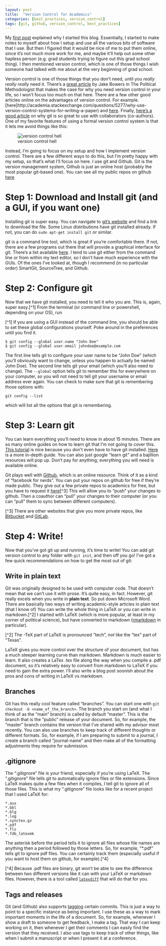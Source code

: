```yaml
---
layout: post
title:  "Version Control for Academics"
categories: [best_practices, version_control]
tags: [git, github, version_control, best_practices]
---
```


My [first post](2015/09/why-blog.html) explained why I started this blog.
Essentially, I started to make notes to myself about how I setup and use all the various bits of software that I use.
But then I figured that it would be nice of me to put them online, since it's not much more work for me, and maybe it'll help out some other hapless person (e.g. grad students trying to figure out this grad school thing). 
I then mentioned version control, which is one of those things I wish someone had talked with me about at the very beginning of grad school. 

Version control is one of those things that you don't need, until you *really really really* need it. 
There's a [great article](http://polmeth.wustl.edu/methodologist/tpm_v18_n2.pdf) by Jake Bowers in The Political Methodologist that makes the case for why you need version control in your life, so I won't focus too much on that here. 
There are a few other good articles online on the advantages of version control. 
For example. [here]http://academia.stackexchange.com/questions/5277/why-use-version-control-systems-for-writing-a-paper) and [here](http://christinabergey.com/blog/2014/01/version-control-for-academics/).
Finally, [here's a good article](https://www.sharelatex.com/blog/2012/10/16/collaborating-with-latex-and-git.html) on why git is so great to use with collaborators (co-authors). 
One of my favorite features of using a formal version control system is that it lets me avoid things like this: 

![version control hell](http://www.phdcomics.com/comics/archive/phd101212s.gif)

Instead, I'm going to focus on my setup and how I implement version control.
There are a few different ways to do this, but I'm pretty happy with my setup, so that's what I'll focus on here.
I use git and Github.
Git is the version management system, Github is just an online host (probably the most popular git-based one).
You can see all my public repos on github [here](https://github.com/jabranham)

# Step 1: Download and Install git (and a GUI, if you want one)
Installing git is super easy. 
You can navigate to [git's website](https://git-scm.com/) and find a link to download the file. 
Some Linux distributions have git installed already. 
If not, you can do `sudo apt-get install git` or similar. 

git is a command line tool, which is great if you're comfortable there. 
If not, there are a few programs out there that will provide a graphical interface for git. 
There's a list available [here](http://git-scm.com/downloads/guis).
I tend to use git either from the command line or from within my text editor, so I don't have much experience with the GUIs. 
Of the ones I've looked at, though I recommend (in no particular order) SmartGit, SourceTree, and Github. 

# Step 2: Configure git
Now that we have git installed, you need to tell it who you are. 
This is, again, super easy.[^1] 
From the terminal (or command line or powershell, depending on your OS), run

[^1] If you are using a GUI instead of the command line, you should be able to set these global configurations yourself. Poke around in the preferences until you find it. 

```
$ git config --global user.name "John Doe"
$ git config --global user.email johndoe@example.com
```

The first line tells git to configure your user name to be "John Doe" (which you'll obviously want to change, unless you happen to actually be named John Doe).
The second line tells git your email (which you'll also need to change).
The `--global` option tells git to remember this for everywhere on your computer, so you will not need to tell git your username or email address ever again.
You can check to make sure that git is remembering those options with:

```
git config --list 
```

which will list all the options that git is remembering. 

# Step 3: Learn git
You can learn everything you'll need to know in about 15 minutes. 
There are so many online guides on how to learn git that I'm not going to cover this. 
[This tutorial](https://try.github.io/levels/1/challenges/1) is nice because you don't even have to have git installed. 
[Here](https://www.atlassian.com/git/) is a more in-depth guide.
You can also just google "learn git" and a bajillion resources will pop up. 
Don't pay for anything; everything you will need is available online.

Git plays well with [Github](https://github.com), which is an online resource. 
Think of it as a kind of "facebook for nerds". 
You can put your repos on github for free if they're made public. 
They give out a few private repos to academics for free, but you have to request it [here](https://education.github.com/)[^3]
This will allow you to "push" your changes to github.
Then a coauthor can "pull" your changes to their computer (or you can "pull" them to sync between different computers).

[^3] There are other websites that give you more private repos, like [Bitbucket](https://bitbucket.org) and [GitLab](https://gitlab.com).

# Step 4: Write!
Now that you've got git up and running, it's time to write! 
You can add git version control to any folder with `git init`, and then off you go! 
I've got a few quick recommendations on how to get the most out of git:

## Write in plain text

Git was originally designed to be used with computer code.
That doesn't mean that we can't use it with prose. 
It's quite easy, in fact. 
However, git really excels when you write in **plain text**. 
So put down Microsoft Word. 
There are basically two ways of writing academic-style articles in plain text (that I know of)
You can write the whole thing in LaTeX or you can write in markdown.[^2] 
I started with LaTeX (which is more popular,  at least in my corner of political science), but have converted to markdown ([rmarkdown](http://rmarkdown.rstudio.com/) in particular). 

[^2] The -TeX part of LaTeX is pronounced "tech", *not* like the "tex" part of "Texas". 

LaTeX gives you more control over the structure of your document, but has a much steeper learning curve than markdown. 
Markdown is much easier to learn.
It also creates a LaTex .tex file along the way when you compile a .pdf document, so it's relatively easy to convert from markdown to LaTeX if you need to gain the extra power. 
I'll also write a blog post soonish about the pros and cons of writing in LaTeX vs markdown. 

## Branches
Git has this really cool feature called "branches". 
You can start one with `git checkout -b <name_of_the_branch>`.
The branch you start on (and what I think of as the "main" branch) is called by default "master". 
This is the branch that is the "public" release of your document. 
So, for example, the "master" branch contains the version that I've shared with my advisor most recently. 
You can also use branches to keep track of different thoughts or different formats. 
So, for example, if I am preparing to submit to a journal, I create a branch called "journal-name" and then make all of the formatting adjustments they require for submission. 

## .gitignore  
The ".gitignore" file is your friend, especially if you're using LaTeX. 
The ".gitignore" file tells git to automatically ignore files or file extensions. 
Since LaTeX makes quite a few files when it compiles, I tell git to ignore all of those files. 
This is what my ".gitignore" file looks like for a recent project that I used LaTeX for: 

```
*.aux
*.bbl
*.blg
*.log
*.synctex.gz
*.pdf
*.fls
*.fdb_latexmk
```

The asterisk before the period tells it to ignore all files whose file names are anything then a period followed by those letters. 
So, for example, "*.pdf" tells git to ignore pdf files. 
You can certainly track them (especially useful if you want to host them on github, for example).[^4]

[^4] Because .pdf files are binary, git won't be able to see the difference between two different versions like it can with your LaTeX or markdown files. However, there is a tool called [`latexdiff`](http://www.ctan.org/tex-archive/support/latexdiff/) that will do that for you.


## Tags and releases 

Git (and Github) also supports [tagging](https://git-scm.com/book/en/v2/Git-Basics-Tagging) certain commits. 
This is just a way to point to a specific instance as being important. 
I use these as a way to mark important moments in the life of a document.
So, for example, whenever I show a draft to someone to get feedback, I make a tag.
That way I can keep working on it, then whenever I get their comments I can easily find the version that they received.
I also use tags to keep track of other things, like when I submit a manuscript or when I present it at a conference. 
